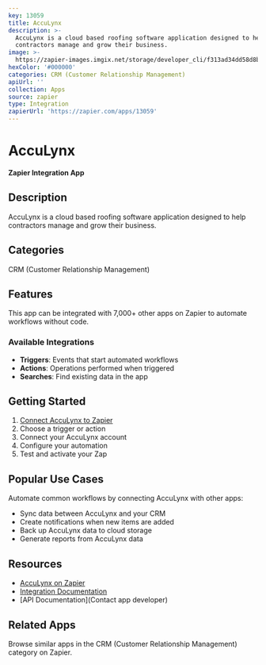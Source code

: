 ```yaml
---
key: 13059
title: AccuLynx
description: >-
  AccuLynx is a cloud based roofing software application designed to help
  contractors manage and grow their business.
image: >-
  https://zapier-images.imgix.net/storage/developer_cli/f313ad34dd58d8bd7ba5a07833b964c7.png?auto=format%2Ccompress&ixlib=python-3.0.0&q=50
hexColor: '#000000'
categories: CRM (Customer Relationship Management)
apiUrl: ''
collection: Apps
source: zapier
type: Integration
zapierUrl: 'https://zapier.com/apps/13059'
---
```

# AccuLynx

**Zapier Integration App**

## Description

AccuLynx is a cloud based roofing software application designed to help contractors manage and grow their business.

## Categories

CRM (Customer Relationship Management)

## Features

This app can be integrated with 7,000+ other apps on Zapier to automate workflows without code.

### Available Integrations

- **Triggers**: Events that start automated workflows
- **Actions**: Operations performed when triggered
- **Searches**: Find existing data in the app

## Getting Started

1. [Connect AccuLynx to Zapier](https://zapier.com/apps/13059)
2. Choose a trigger or action
3. Connect your AccuLynx account
4. Configure your automation
5. Test and activate your Zap

## Popular Use Cases

Automate common workflows by connecting AccuLynx with other apps:

- Sync data between AccuLynx and your CRM
- Create notifications when new items are added
- Back up AccuLynx data to cloud storage
- Generate reports from AccuLynx data

## Resources

- [AccuLynx on Zapier](https://zapier.com/apps/13059)
- [Integration Documentation](https://zapier.com/apps/13059/integrations)
- [API Documentation](Contact app developer)

## Related Apps

Browse similar apps in the CRM (Customer Relationship Management) category on Zapier.
